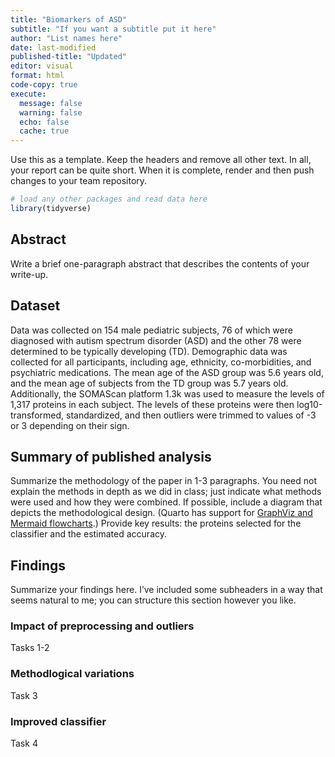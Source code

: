 ---
title: "Biomarkers of ASD"
subtitle: "If you want a subtitle put it here"
author: "List names here"
date: last-modified
published-title: "Updated"
editor: visual
format: html
code-copy: true
execute:
  message: false
  warning: false
  echo: false
  cache: true
---

Use this as a template. Keep the headers and remove all other text. In all, your report can be quite short. When it is complete, render and then push changes to your team repository.

```{r}
# load any other packages and read data here
library(tidyverse)
```

## Abstract

Write a brief one-paragraph abstract that describes the contents of your write-up.

## Dataset

<!-- Write a brief data description, including: how data were obtained; sample characteristics; variables measured; and data preprocessing. This can be largely based on the source paper and should not exceed 1-2 paragraphs. -->

Data was collected on 154 male pediatric subjects, 76 of which were diagnosed with autism spectrum disorder (ASD) and the other 78 were determined to be typically developing (TD). Demographic data was collected for all participants, including age, ethnicity, co-morbidities, and psychiatric medications. The mean age of the ASD group was 5.6 years old, and the mean age of subjects from the TD group was 5.7 years old. Additionally, the SOMAScan platform 1.3k was used to measure the levels of 1,317 proteins in each subject. The levels of these proteins were then log10-transformed, standardized, and then outliers were trimmed to values of -3 or 3 depending on their sign.

## Summary of published analysis

Summarize the methodology of the paper in 1-3 paragraphs. You need not explain the methods in depth as we did in class; just indicate what methods were used and how they were combined. If possible, include a diagram that depicts the methodological design. (Quarto has support for [GraphViz and Mermaid flowcharts](https://quarto.org/docs/authoring/diagrams.html).) Provide key results: the proteins selected for the classifier and the estimated accuracy.

## Findings

Summarize your findings here. I've included some subheaders in a way that seems natural to me; you can structure this section however you like.

### Impact of preprocessing and outliers

Tasks 1-2

### Methodlogical variations

Task 3

### Improved classifier

Task 4
